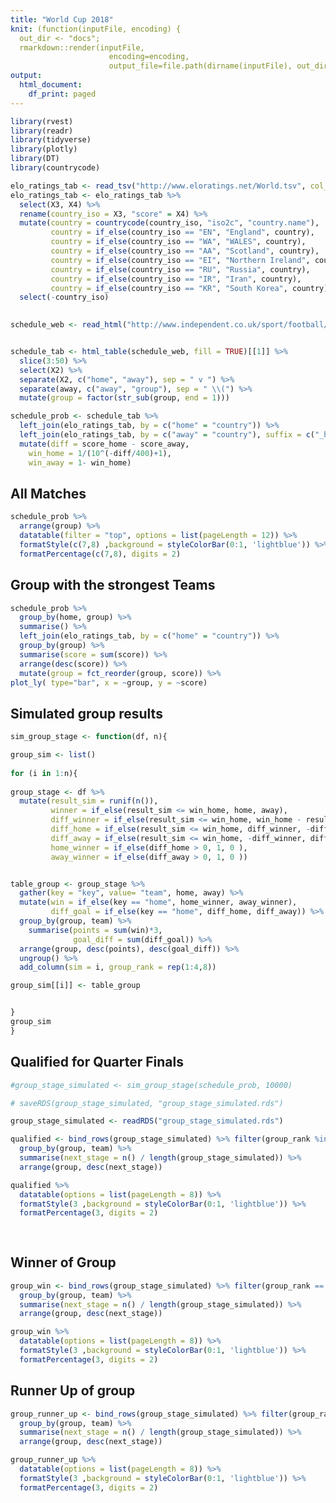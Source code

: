 ```yaml
---
title: "World Cup 2018"
knit: (function(inputFile, encoding) { 
  out_dir <- "docs";
  rmarkdown::render(inputFile,
                      encoding=encoding, 
                      output_file=file.path(dirname(inputFile), out_dir, 'index.html'))})
output:
  html_document:
    df_print: paged
---
```



```r
library(rvest)
library(readr)
library(tidyverse)
library(plotly)
library(DT)
library(countrycode)
```



```r
elo_ratings_tab <- read_tsv("http://www.eloratings.net/World.tsv", col_names = FALSE)
elo_ratings_tab <- elo_ratings_tab %>%   
  select(X3, X4) %>% 
  rename(country_iso = X3, "score" = X4) %>% 
  mutate(country = countrycode(country_iso, "iso2c", "country.name"),
         country = if_else(country_iso == "EN", "England", country),
         country = if_else(country_iso == "WA", "WALES", country),
         country = if_else(country_iso == "AA", "Scotland", country),
         country = if_else(country_iso == "EI", "Northern Ireland", country),
         country = if_else(country_iso == "RU", "Russia", country),
         country = if_else(country_iso == "IR", "Iran", country),
         country = if_else(country_iso == "KR", "South Korea", country)) %>% 
  select(-country_iso)
  
```


```r
schedule_web <- read_html("http://www.independent.co.uk/sport/football/world-cup/world-cup-2018-full-schedule-groups-fixtures-kick-off-times-venues-matches-wallchart-a8087881.html")


schedule_tab <- html_table(schedule_web, fill = TRUE)[[1]] %>% 
  slice(3:50) %>% 
  select(X2) %>% 
  separate(X2, c("home", "away"), sep = " v ") %>% 
  separate(away, c("away", "group"), sep = " \\(") %>% 
  mutate(group = factor(str_sub(group, end = 1)))
```


```r
schedule_prob <- schedule_tab %>% 
  left_join(elo_ratings_tab, by = c("home" = "country")) %>% 
  left_join(elo_ratings_tab, by = c("away" = "country"), suffix = c("_home", "_away"))  %>% 
  mutate(diff = score_home - score_away,
    win_home = 1/(10^(-diff/400)+1),
    win_away = 1- win_home)
```

## All Matches

```r
schedule_prob %>% 
  arrange(group) %>% 
  datatable(filter = "top", options = list(pageLength = 12)) %>% 
  formatStyle(c(7,8) ,background = styleColorBar(0:1, 'lightblue')) %>% 
  formatPercentage(c(7,8), digits = 2)
```

## Group with the strongest Teams

```r
schedule_prob %>% 
  group_by(home, group) %>% 
  summarise() %>% 
  left_join(elo_ratings_tab, by = c("home" = "country")) %>% 
  group_by(group) %>% 
  summarise(score = sum(score)) %>% 
  arrange(desc(score)) %>% 
  mutate(group = fct_reorder(group, score)) %>% 
plot_ly( type="bar", x = ~group, y = ~score)

```

## Simulated group results

```r

sim_group_stage <- function(df, n){

group_sim <- list()
  
for (i in 1:n){
  
group_stage <- df %>% 
  mutate(result_sim = runif(n()),
         winner = if_else(result_sim <= win_home, home, away),
         diff_winner = if_else(result_sim <= win_home, win_home - result_sim , -(win_home - result_sim)),
         diff_home = if_else(result_sim <= win_home, diff_winner, -diff_winner),
         diff_away = if_else(result_sim <= win_home, -diff_winner, diff_winner),
         home_winner = if_else(diff_home > 0, 1, 0 ),
         away_winner = if_else(diff_away > 0, 1, 0 ))


table_group <- group_stage %>% 
  gather(key = "key", value= "team", home, away) %>%
  mutate(win = if_else(key == "home", home_winner, away_winner),
         diff_goal = if_else(key == "home", diff_home, diff_away)) %>% 
  group_by(group, team) %>% 
    summarise(points = sum(win)*3,
              goal_diff = sum(diff_goal)) %>% 
  arrange(group, desc(points), desc(goal_diff)) %>% 
  ungroup() %>% 
  add_column(sim = i, group_rank = rep(1:4,8))

group_sim[[i]] <- table_group


}
group_sim
}

```


## Qualified for Quarter Finals

```r
#group_stage_simulated <- sim_group_stage(schedule_prob, 10000)

# saveRDS(group_stage_simulated, "group_stage_simulated.rds")

group_stage_simulated <- readRDS("group_stage_simulated.rds")

qualified <- bind_rows(group_stage_simulated) %>% filter(group_rank %in% c(1,2)) %>% 
  group_by(group, team) %>% 
  summarise(next_stage = n() / length(group_stage_simulated)) %>% 
  arrange(group, desc(next_stage))

qualified %>% 
  datatable(options = list(pageLength = 8)) %>% 
  formatStyle(3 ,background = styleColorBar(0:1, 'lightblue')) %>% 
  formatPercentage(3, digits = 2)
  
  
```

## Winner of Group

```r
group_win <- bind_rows(group_stage_simulated) %>% filter(group_rank == 1) %>% 
  group_by(group, team) %>% 
  summarise(next_stage = n() / length(group_stage_simulated)) %>% 
  arrange(group, desc(next_stage))

group_win %>% 
  datatable(options = list(pageLength = 8)) %>% 
  formatStyle(3 ,background = styleColorBar(0:1, 'lightblue')) %>% 
  formatPercentage(3, digits = 2)
```

## Runner Up of group

```r
group_runner_up <- bind_rows(group_stage_simulated) %>% filter(group_rank == 2) %>% 
  group_by(group, team) %>% 
  summarise(next_stage = n() / length(group_stage_simulated)) %>% 
  arrange(group, desc(next_stage))

group_runner_up %>% 
  datatable(options = list(pageLength = 8)) %>% 
  formatStyle(3 ,background = styleColorBar(0:1, 'lightblue')) %>% 
  formatPercentage(3, digits = 2)
```

